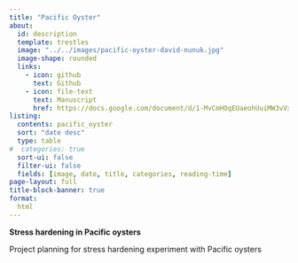 ```yaml
---
title: "Pacific Oyster"
about:
  id: description
  template: trestles
  image: "../../images/pacific-oyster-david-nunuk.jpg"
  image-shape: rounded
  links:
    - icon: github
      text: Github
    - icon: file-text
      text: Manuscript
      href: https://docs.google.com/document/d/1-MvCmHOqEUaeohUuiMW3vVxOPeX89JKdT9rh2eBLq3A/edit#heading=h.o7w81ibur94r
listing: 
  contents: pacific_oyster
  sort: "date desc"
  type: table
#  categories: true
  sort-ui: false
  filter-ui: false
  fields: [image, date, title, categories, reading-time]
page-layout: full
title-block-banner: true
format:
  html
---
```


::: {#description}
**Stress hardening in Pacific oysters**

Project planning for stress hardening experiment with Pacific oysters
:::
